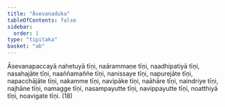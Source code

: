 ```yaml
---
title: "Āsevanaduka"
tableOfContents: false
sidebar:
  order: 1
type: "tipitaka"
basket: "ab"
---
```



<DynamicBreadcrumb />

<Division number="445">

<Paragraph number="1408">
Āsevanapaccayā nahetuyā tīṇi, naārammaṇe tīṇi, naadhipatiyā tīṇi, nasahajāte tīṇi, naaññamaññe tīṇi, nanissaye tīṇi, napurejāte tīṇi, napacchājāte tīṇi, nakamme tīṇi, navipāke tīṇi, naāhāre tīṇi, naindriye tīṇi, najhāne tīṇi, namagge tīṇi, nasampayutte tīṇi, navippayutte tīṇi, noatthiyā tīṇi, noavigate tīṇi. (18)
</Paragraph>
</Division>